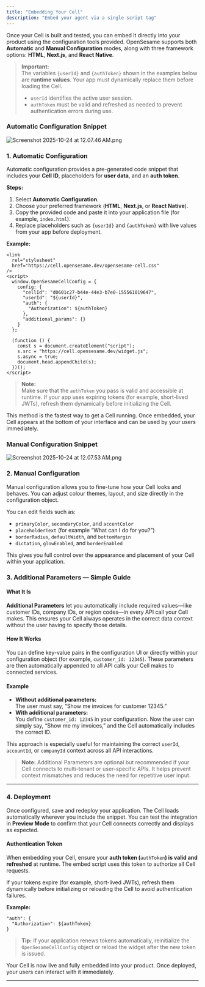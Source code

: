 ```yaml
---
title: "Embedding Your Cell"
description: "Embed your agent via a single script tag"
---
```


Once your Cell is built and tested, you can embed it directly into your product using the configuration tools provided. OpenSesame supports both **Automatic** and **Manual Configuration** modes, along with three framework options: **HTML**, **Next.js**, and **React Native**.

> **Important:**\
> The variables `{userId}` and `{authToken}` shown in the examples below are **runtime values**. Your app must dynamically replace them before loading the Cell.
>
> - `userId` identifies the active user session.
> - `authToken` must be valid and refreshed as needed to prevent authentication errors during use.

### Automatic Configuration Snippet

![Screenshot 2025-10-24 at 12.07.46 AM.png](/images/Screenshot2025-10-24at12.07.46AM.png)

### 1. Automatic Configuration

Automatic configuration provides a pre-generated code snippet that includes your **Cell ID**, placeholders for **user data**, and an **auth token**. 

**Steps:**

1. Select **Automatic Configuration**.
2. Choose your preferred framework (**HTML**, **Next.js**, or **React Native**).
3. Copy the provided code and paste it into your application file (for example, `index.html`).
4. Replace placeholders such as `{userId}` and `{authToken}` with live values from your app before deployment.

**Example:**

```
<link
  rel="stylesheet"
  href="https://cell.opensesame.dev/opensesame-cell.css"
/>
<script>
  window.OpenSesameCellConfig = {
    config: {
      "cellId": "d0601c27-b44e-44e3-b7e0-155561019647",
      "userId": "${userId}",
      "auth": {
        "Authorization": ${authToken}
      },
      "additional_params": {}
    }
  };

  (function () {
    const s = document.createElement("script");
    s.src = "https://cell.opensesame.dev/widget.js";
    s.async = true;
    document.head.appendChild(s);
  })();
</script>
```

> **Note:**\
> Make sure that the `authToken` you pass is valid and accessible at runtime. If your app uses expiring tokens (for example, short-lived JWTs), refresh them dynamically before initializing the Cell.

This method is the fastest way to get a Cell running. Once embedded, your Cell appears at the bottom of your interface and can be used by your users immediately.

### Manual Configuration Snippet

![Screenshot 2025-10-24 at 12.07.53 AM.png](/images/Screenshot2025-10-24at12.07.53AM.png)

### 2. Manual Configuration

Manual configuration allows you to fine-tune how your Cell looks and behaves. You can adjust colour themes, layout, and size directly in the configuration object.

You can edit fields such as:

- `primaryColor`, `secondaryColor`, and `accentColor`
- `placeholderText` (for example “What can I do for you?”)
- `borderRadius`, `defaultWidth`, and `bottomMargin`
- `dictation`, `glowEnabled`, and `borderEnabled`

This gives you full control over the appearance and placement of your Cell within your application.

### 3. Additional Parameters — Simple Guide

#### What It Is

**Additional Parameters** let you automatically include required values—like customer IDs, company IDs, or region codes—in every API call your Cell makes. This ensures your Cell always operates in the correct data context without the user having to specify those details.

#### How It Works

You can define key-value pairs in the configuration UI or directly within your configuration object (for example, `customer_id: 12345`). These parameters are then automatically appended to all API calls your Cell makes to connected services.

#### Example

- **Without additional parameters:**\
  The user must say, “Show me invoices for customer 12345.”
- **With additional parameters:**\
  You define `customer_id: 12345` in your configuration. Now the user can simply say, “Show me my invoices,” and the Cell automatically includes the correct ID.

This approach is especially useful for maintaining the correct `userId`, `accountId`, or `companyId` context across all API interactions.

> **Note:** Additional Parameters are optional but recommended if your Cell connects to multi-tenant or user-specific APIs. It helps prevent context mismatches and reduces the need for repetitive user input.

---

### 4. Deployment

Once configured, save and redeploy your application. The Cell loads automatically wherever you include the snippet. You can test the integration in **Preview Mode** to confirm that your Cell connects correctly and displays as expected.

#### Authentication Token

When embedding your Cell, ensure your **auth token (**`authToken`**) is valid and refreshed** at runtime. The embed script uses this token to authorize all Cell requests.

If your tokens expire (for example, short-lived JWTs), refresh them dynamically before initializing or reloading the Cell to avoid authentication failures.

**Example:**

```
"auth": {
  "Authorization": ${authToken}
}
```

> **Tip:** If your application renews tokens automatically, reinitialize the `OpenSesameCellConfig` object or reload the widget after the new token is issued.

Your Cell is now live and fully embedded into your product. Once deployed, your users can interact with it immediately.

---